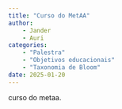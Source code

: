 ```yaml
---
title: "Curso do MetAA"
author: 
    - Jander
    - Auri
categories:
    - "Palestra"
    - "Objetivos educacionais"
    - "Taxonomia de Bloom"
date: 2025-01-20
---
```


curso do metaa.
